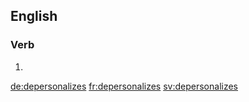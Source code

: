 ==English==

===Verb===
{{head|en|verb form}}

# {{en-third-person singular of|depersonalize}}

[[de:depersonalizes]]
[[fr:depersonalizes]]
[[sv:depersonalizes]]